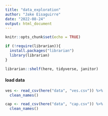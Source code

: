 ```yaml
---
title: "data_exploration"
author: "Jake Eisaguirre"
date: "2022-08-24"
output: html_document
---
```


```r
knitr::opts_chunk$set(echo = TRUE)

if (!require(librarian)){
  install.packages("librarian")
  library(librarian)
}

librarian::shelf(here, tidyverse, janitor)
```

#### load data
```r

ves <- read_csv(here("data", "ves.csv")) %>% 
  clean_names()

cap <- read_csv(here("data", "cap.csv")) %>% 
  clean_names()

```

